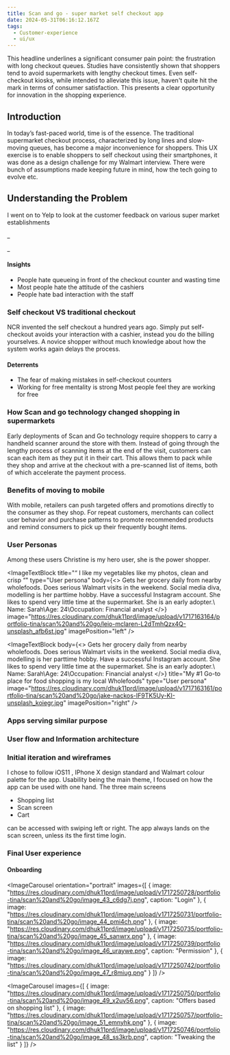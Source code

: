```yaml
---
title: Scan and go - super market self checkout app
date: 2024-05-31T06:16:12.167Z
tags:
  - Customer-experience
  - ui/ux
---
```


<PullQuote quote="Supermarket Queues Have OFFICIALLY Been Ranked From Longest To Shortest!" author="http://www.heart.co.uk/lifestyle" />

This headline underlines a significant consumer pain point: the frustration with long checkout queues. Studies have consistently shown that shoppers tend to avoid supermarkets with lengthy checkout times. Even self-checkout kiosks, while intended to alleviate this issue, haven't quite hit the mark in terms of consumer satisfaction. This presents a clear opportunity for innovation in the shopping experience.

## Introduction

In today’s fast-paced world, time is of the essence. The traditional supermarket checkout process, characterized by long lines and slow-moving queues, has become a major inconvenience for shoppers. This UX exercise is to enable shoppers to self checkout using their smartphones, it was done as a design challenge for my Walmart interview. There were bunch of assumptions made keeping future in mind, how the tech going to evolve etc.

## Understanding the Problem

I went on to Yelp to look at the customer feedback on various super market establishments

<FeedbackCard feedback="Just one girl on the register who doesn't care how long the line is she is there for her shift and works so slowly and figures that she gets paid whether or not she takes 10 min or 20 with your order. Not enough lines open and the self serve has never once worked properly" title="Cashiers dont care" rating={1} author="Diesel P" location="Levitton, NY" authorImage="https://res.cloudinary.com/dhuk11prd/image/upload/v1693151623/dkzdhm6gpmtkil1cxegs.png" brandLogo="https://res.cloudinary.com/dhuk11prd/image/upload/v1717156874/portfolio-tina/scan%20and%20go/Yelp_Logo.svg_l0nskq.png" />

\_

<FeedbackCard title="I am antisocial" rating={2} author="Kristy R" location="New York, NY" authorImage="https://res.cloudinary.com/dhuk11prd/image/upload/v1717163161/portfolio-tina/scan%20and%20go/jake-nackos-IF9TK5Uy-KI-unsplash_koiegr.jpg" feedback="While waiting for self-checkout (because I am antisocial), the older lady in front of me couldn't figure out how to pay via plastic so one of the employees took me to the employee station and scanned my items there." brandLogo="https://res.cloudinary.com/dhuk11prd/image/upload/v1717156874/portfolio-tina/scan%20and%20go/Yelp_Logo.svg_l0nskq.png" />

\_

<FeedbackCard title="Self check-outs do not accept cash." feedback="Went to the store recently. Seems not to matter what time I get there, there's only one human working a register. So, if you don't want to stand on that line, you go over to the self check-outs.	But be careful!!!	Some of the self check-outs do not accept cash." rating={3} author="Chilly A" location="Long island, NY" authorImage="https://res.cloudinary.com/dhuk11prd/image/upload/v1717163167/portfolio-tina/scan%20and%20go/rivage-jzz_3jWMzHA-unsplash_aj9dty.jpg" brandLogo="https://res.cloudinary.com/dhuk11prd/image/upload/v1717156874/portfolio-tina/scan%20and%20go/Yelp_Logo.svg_l0nskq.png" />

#### Insights

* People hate queueing in front of the checkout counter and wasting time
* Most people hate the attitude of the cashiers
* People hate bad interaction with the staff

### Self checkout VS traditional checkout

NCR invented the self checkout a hundred years ago. Simply put self-checkout avoids your interaction with a cashier, instead you do the billing yourselves. A novice shopper without much knowledge about how the system works again delays the process.

#### &#x20;Deterrents

* The fear of making mistakes in self-checkout counters
* Working for free mentality is strong Most people feel they are working for free

### How Scan and go technology changed shopping in supermarkets

Early deployments of Scan and Go technology require shoppers to carry a handheld scanner around the store with them. Instead of going through the lengthy process of scanning items at the end of the visit, customers can scan each item as they put it in their cart. This allows them to pack while they shop and arrive at the checkout with a pre-scanned list of items, both of which accelerate the payment process.

<PullQuote quote="Why carry an additional scanning device when the user have a powerful computer in their pockets, also storing and maintaining the scanners in the store is a big task" author="" />

### Benefits of moving to mobile

With mobile, retailers can push targeted offers and promotions directly to the consumer as they shop. For repeat customers, merchants can collect user behavior and purchase patterns to promote recommended products and remind consumers to pick up their frequently bought items.

### User Personas

Among these users Christine is my hero user, she is the power shopper.

<ImageTextBlock
  title="“ I like my vegetables like my photos, clean and crisp “"
  type="User persona"
  body={<>
    Gets her grocery daily from nearby wholefoods. Does serious Walmart visits
    in the weekend. Social media diva, modelling is her parttime hobby. Have a
    successful Instagram account. She likes to spend very little time at the
    supermarket. She is an early adopter.\ Name: Sarah\Age: 24\Occupation:
    Financial analyst
  </>}
  image="https://res.cloudinary.com/dhuk11prd/image/upload/v1717163164/portfolio-tina/scan%20and%20go/leio-mclaren-L2dTmhQzx4Q-unsplash_afb6st.jpg"
  imagePosition="left"
/>

<ImageTextBlock
  body={<>
    Gets her grocery daily from nearby wholefoods. Does serious Walmart visits
    in the weekend. Social media diva, modelling is her parttime hobby. Have a
    successful Instagram account. She likes to spend very little time at the
    supermarket. She is an early adopter.\ Name: Sarah\Age: 24\Occupation:
    Financial analyst
  </>}
  title="My #1 Go-to place for food shopping is my local Wholefoods"
  type="User persona"
  image="https://res.cloudinary.com/dhuk11prd/image/upload/v1717163161/portfolio-tina/scan%20and%20go/jake-nackos-IF9TK5Uy-KI-unsplash_koiegr.jpg"
  imagePosition="right"
/>

### Apps serving similar purpose

<CaptionedImage caption="Red laser and Amazon.com" alt="Red laser and Amazon.com" imageUrl="https://res.cloudinary.com/dhuk11prd/image/upload/v1717177522/portfolio-tina/scan%20and%20go/comp-1_h4silm.jpg" />

<CaptionedImage caption="Target scan app" imageUrl="https://res.cloudinary.com/dhuk11prd/image/upload/v1717177533/portfolio-tina/scan%20and%20go/Comp-2_etbmuc.jpg" alt="Target scan app" />

### User flow and Information architecture

### Initial iteration and wireframes

<CaptionedImage />

I chose to follow iOS11 , IPhone X design standard and Walmart colour palette for the app. Usability being the main theme, I focused on how the app can be used with one hand. The three main screens

* Shopping list&#x9;
* Scan screen&#x9;
* Cart

can be accessed with swiping left or right. The app always lands on the scan screen, unless its the first time login.

### Final User experience

#### Onboarding

<ImageCarousel
  orientation="portrait"
  images={[
    {
      image:
        "https://res.cloudinary.com/dhuk11prd/image/upload/v1717250728/portfolio-tina/scan%20and%20go/image_43_c6dg7j.png",
      caption: "Login"
    },
    {
      image:
        "https://res.cloudinary.com/dhuk11prd/image/upload/v1717250731/portfolio-tina/scan%20and%20go/image_44_pmi4ch.png"
    },
    {
      image:
        "https://res.cloudinary.com/dhuk11prd/image/upload/v1717250735/portfolio-tina/scan%20and%20go/image_45_sanwrx.png"
    },
    {
      image:
        "https://res.cloudinary.com/dhuk11prd/image/upload/v1717250739/portfolio-tina/scan%20and%20go/image_46_uraywe.png",
      caption: "Permission"
    },
    {
      image:
        "https://res.cloudinary.com/dhuk11prd/image/upload/v1717250742/portfolio-tina/scan%20and%20go/image_47_r8miug.png"
    }
  ]}
/>

<ImageCarousel
  images={[
    {
      image:
        "https://res.cloudinary.com/dhuk11prd/image/upload/v1717250750/portfolio-tina/scan%20and%20go/image_49_x2uv56.png",
      caption: "Offers based on shopping list"
    },
    {
      image:
        "https://res.cloudinary.com/dhuk11prd/image/upload/v1717250757/portfolio-tina/scan%20and%20go/image_51_emnyhk.png"
    },
    {
      image:
        "https://res.cloudinary.com/dhuk11prd/image/upload/v1717250746/portfolio-tina/scan%20and%20go/image_48_ss3krb.png",
      caption: "Tweaking the list"
    }
  ]}
/>
